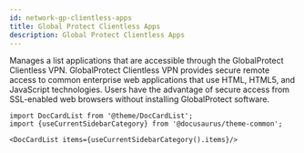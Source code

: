 ```yaml
---
id: network-gp-clientless-apps
title: Global Protect Clientless Apps
description: Global Protect Clientless Apps
---
```




Manages a list applications that are accessible through the GlobalProtect Clientless VPN. GlobalProtect
Clientless VPN provides secure remote access to common enterprise web applications that use HTML, HTML5,
and JavaScript technologies. Users have the advantage of secure access from SSL-enabled web browsers
without installing GlobalProtect software.




```mdx-code-block
import DocCardList from '@theme/DocCardList';
import {useCurrentSidebarCategory} from '@docusaurus/theme-common';

<DocCardList items={useCurrentSidebarCategory().items}/>
```
      